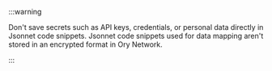 :::warning

Don't save secrets such as API keys, credentials, or personal data directly in Jsonnet code snippets. Jsonnet code snippets used
for data mapping aren't stored in an encrypted format in Ory Network.

:::
